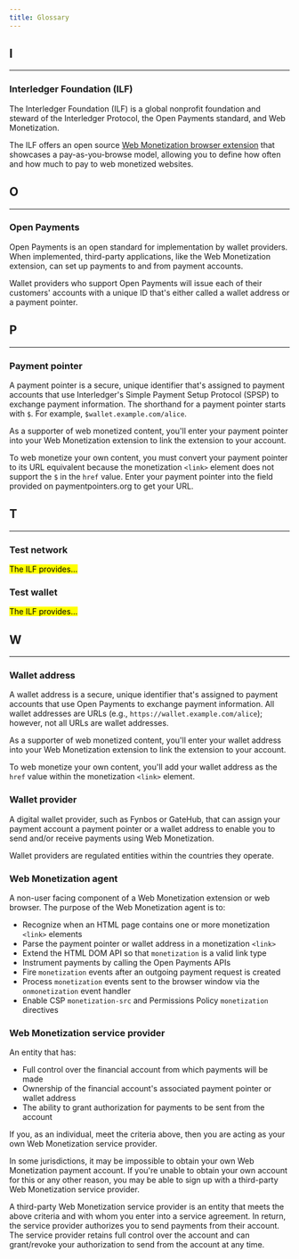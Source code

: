 ```yaml
---
title: Glossary
---
```



## I

<hr/>

### Interledger Foundation (ILF)

The <LinkOut href="https://interledger.org">Interledger Foundation</LinkOut> (ILF) is a global nonprofit foundation and steward of the Interledger Protocol, the Open Payments standard, and Web Monetization.

The ILF offers an open source [Web Monetization browser extension](/support/use-extension) that showcases a pay-as-you-browse model, allowing you to define how often and how much to pay to web monetized websites.

## O

<hr/>

### Open Payments

<LinkOut href="https://openpayments.dev">Open Payments</LinkOut> is an open standard for implementation by wallet providers. When implemented, third-party applications, like the Web Monetization extension, can set up payments to and from payment accounts.

Wallet providers who support Open Payments will issue each of their customers' accounts with a unique ID that's either called a wallet address or a payment pointer. 

## P

<hr/>

### Payment pointer

A payment pointer is a secure, unique identifier that's assigned to payment accounts that use Interledger's Simple Payment Setup Protocol (SPSP) to exchange payment information. The shorthand for a payment pointer starts with `$`. For example, `$wallet.example.com/alice`.

As a supporter of web monetized content, you'll enter your payment pointer into your Web Monetization extension to link the extension to your account.

To web monetize your own content, you must convert your payment pointer to its URL equivalent because the monetization `<link>` element does not support the `$` in the `href` value. Enter your payment pointer into the field provided on <LinkOut href="https://paymentpointers.org">paymentpointers.org</LinkOut> to get your URL.

## T

<hr/>

### Test network

<p><mark>The ILF provides...</mark></p>

### Test wallet 

<p><mark>The ILF provides...</mark></p>

## W

<hr/>

### Wallet address

A wallet address is a secure, unique identifier that's assigned to payment accounts that use Open Payments to exchange payment information. All wallet addresses are URLs (e.g., `https://wallet.example.com/alice`); however, not all URLs are wallet addresses. 

As a supporter of web monetized content, you'll enter your wallet address into your Web Monetization extension to link the extension to your account.

To web monetize your own content, you'll add your wallet address as the `href` value within the monetization `<link>` element.

### Wallet provider

A digital wallet provider, such as Fynbos or GateHub, that can assign your payment account a payment pointer or a wallet address to enable you to send and/or receive payments using Web Monetization.

Wallet providers are regulated entities within the countries they operate. 

### Web Monetization agent

A non-user facing component of a Web Monetization extension or web browser. The purpose of the Web Monetization agent is to:

* Recognize when an HTML page contains one or more monetization `<link>` elements
* Parse the payment pointer or wallet address in a monetization `<link>`
* Extend the HTML DOM API so that `monetization` is a valid link type
* Instrument payments by calling the Open Payments APIs
* Fire `monetization` events after an outgoing payment request is created
* Process `monetization` events sent to the browser window via the `onmonetization` event handler
* Enable CSP `monetization-src` and Permissions Policy `monetization` directives

### Web Monetization service provider

An entity that has:
* Full control over the financial account from which payments will be made
* Ownership of the financial account's associated payment pointer or wallet address
* The ability to grant authorization for payments to be sent from the account

If you, as an individual, meet the criteria above, then you are acting as your own Web Monetization service provider.

In some jurisdictions, it may be impossible to obtain your own Web Monetization payment account. If you're unable to obtain your own account for this or any other reason, you may be able to sign up with a third-party Web Monetization service provider. 

A third-party Web Monetization service provider is an entity that meets the above criteria and with whom you enter into a service agreement. In return, the service provider authorizes you to send payments from their account. The service provider retains full control over the account and can grant/revoke your authorization to send from the account at any time.